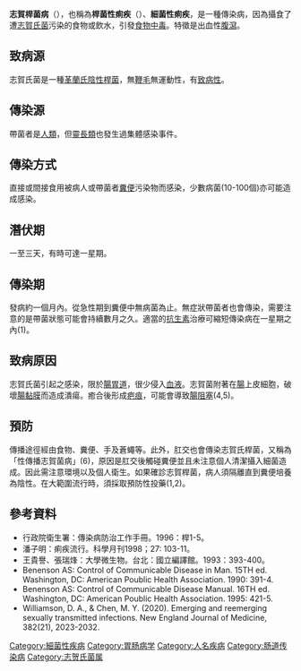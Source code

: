 {{medical}}
{{Infobox_Disease |
  Name           = 志賀桿菌病 |
  Image          = |
  Caption        = |
  DiseasesDB     = 12005 |
  ICD10          = {{ICD10|A|03||a|00}} |
  ICD9           = {{ICD9|004}} |
  ICDO           = |
  OMIM           = |
  MedlinePlus    = |
  eMedicineSubj  = med |
  eMedicineTopic = 2112 |
  MeshID         = D004405 |
}}
'''志賀桿菌病'''（{{lang|en|Shigellosis}}），也稱為'''桿菌性痢疾'''（{{lang|en|bacillary dysentery}}）、'''細菌性痢疾'''，是一種傳染病，因為攝食了遭[[志賀氏菌|志賀氏菌]]污染的食物或飲水，引發[[食物中毒|食物中毒]]。特徵是出血性[[腹瀉|腹瀉]]。

==致病源==
志賀氏菌是一種[[革蘭氏陰性|革蘭氏陰性]][[桿菌|桿菌]]，無[[鞭毛|鞭毛]]無運動性，有[[致病性|致病性]]。

==傳染源==
帶菌者是[[人類|人類]]，但[[靈長類|靈長類]]也發生過集體感染事件。

==傳染方式==
直接或間接食用被病人或帶菌者[[糞便|糞便]]污染物而感染，少數病菌(10-100個)亦可能造成感染。

==潛伏期==
一至三天，有時可達一星期。

==傳染期==
發病約一個月內。從急性期到糞便中無病菌為止。無症狀帶菌者也會傳染，需要注意的是帶菌狀態可能會持續數月之久。適當的[[抗生素|抗生素]]治療可縮短傳染病在一星期之內(1)。

==致病原因==
志賀氏菌引起之感染，限於[[腸胃道|腸胃道]]，很少侵入[[血液|血液]]。志賀菌附著在[[腸|腸]]上皮細胞，破壞[[腸黏膜|腸黏膜]]而造成潰瘍。癒合後形成[[疤痕|疤痕]]，可能會導致[[腸阻塞|腸阻塞]](4,5)。

==預防==
傳播途徑經由食物、糞便、手及蒼蠅等。此外，肛交也會傳染志賀氏桿菌，又稱為「性傳播志賀菌病」(6)，原因是肛交後觸碰糞便並且未注意個人清潔攝入細菌造成。因此需注意環境以及個人衛生。如果確診志賀桿菌，病人須隔離直到糞便培養為陰性。在大範圍流行時，須採取預防性投藥(1,2)。

==參考資料==
{{refbegin}}
*行政院衛生署：傳染病防治工作手冊。1996：桿1-5。
*潘子明：痢疾流行。科學月刊1998；27: 103-11。
*王貴譽、張瑞烽：大學微生物。台北：國立編譯館。1993：393-400。
*Benenson AS: Control of Communicable Disease in Man. 15TH ed. Washington, DC: American Poublic Health Association. 1990: 391-4.
*Benenson AS: Control of Communicable Disease Manual. 16TH ed. Washington, DC: American Poublic Health Association. 1995: 421-5.
*Williamson, D. A., & Chen, M. Y. (2020). Emerging and reemerging sexually transmitted infections. New England Journal of Medicine, 382(21), 2023-2032.
{{refend}}

{{Gram-negative proteobacterial diseases}}

[[Category:細菌性疾病|Category:細菌性疾病]]
[[Category:胃肠病学|Category:胃肠病学]]
[[Category:人名疾病|Category:人名疾病]]
[[Category:肠道传染病|Category:肠道传染病]]
[[Category:志贺氏菌属|Category:志贺氏菌属]]